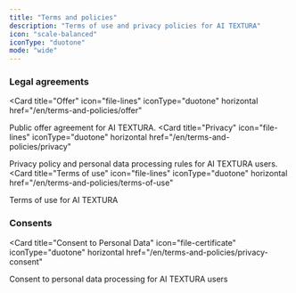 ```yaml
---
title: "Terms and policies"
description: "Terms of use and privacy policies for AI TEXTURA"
icon: "scale-balanced"
iconType: "duotone"
mode: "wide"
---
```


### Legal agreements

<Card
  title="Offer"
  icon="file-lines"
  iconType="duotone"
  horizontal
  href="/en/terms-and-policies/offer"
>
  Public offer agreement for AI TEXTURA.
</Card>
<Card
  title="Privacy"
  icon="file-lines"
  iconType="duotone"
  horizontal
  href="/en/terms-and-policies/privacy"
>
  Privacy policy and personal data processing rules for AI TEXTURA users.
</Card>
<Card
  title="Terms of use"
  icon="file-lines"
  iconType="duotone"
  horizontal
  href="/en/terms-and-policies/terms-of-use"
>
  Terms of use for AI TEXTURA
</Card>

### Consents

<Card
  title="Consent to Personal Data"
  icon="file-certificate"
  iconType="duotone"
  horizontal
  href="/en/terms-and-policies/privacy-consent"
>
  Consent to personal data processing for AI TEXTURA users
</Card>
